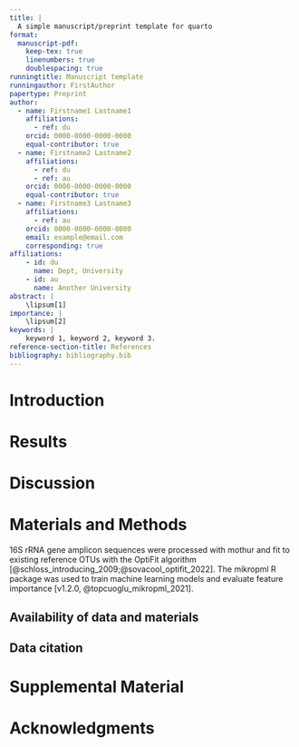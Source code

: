 ```yaml
---
title: |
  A simple manuscript/preprint template for quarto
format:
  manuscript-pdf:
    keep-tex: true
    linenumbers: true
    doublespacing: true
runningtitle: Manuscript template
runningauthor: FirstAuthor
papertype: Preprint
author:
  - name: Firstname1 Lastname1
    affiliations:
      - ref: du
    orcid: 0000-0000-0000-0000
    equal-contributor: true
  - name: Firstname2 Lastname2
    affiliations:
      - ref: du
      - ref: au
    orcid: 0000-0000-0000-0000
    equal-contributor: true
  - name: Firstname3 Lastname3
    affiliations:
      - ref: au
    orcid: 0000-0000-0000-0000
    email: example@email.com
    corresponding: true
affiliations:
    - id: du
      name: Dept, University
    - id: au
      name: Another University
abstract: |
    \lipsum[1]
importance: |
    \lipsum[2]
keywords: |
    keyword 1, keyword 2, keyword 3.
reference-section-title: References
bibliography: bibliography.bib  
---
```


# Introduction {#sec-intro}

\lipsum[3-5]

# Results

\lipsum[5-7]

# Discussion

\lipsum[7-9]

# Materials and Methods

\lipsum[10]
16S rRNA gene amplicon sequences were processed with mothur and fit to
existing reference OTUs with the OptiFit algorithm 
[@schloss_introducing_2009;@sovacool_optifit_2022].
The mikropml R package was used to train machine learning models and 
evaluate feature importance [v1.2.0, @topcuoglu_mikropml_2021].
\lipsum[11]

## Availability of data and materials

\lipsum[12]

## Data citation

\lipsum[13]

# Supplemental Material

\lipsum[14]

# Acknowledgments

\lipsum[15]